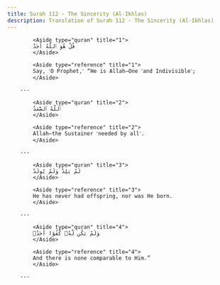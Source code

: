 ```yaml
---
title: Surah 112 - The Sincerity (Al-Ikhlas)
description: Translation of Surah 112 - The Sincerity (Al-Ikhlas)
---
```





            <Aside type="quran" title="1">
            قُلْ هُوَ ٱللَّهُ أَحَدٌ
            </Aside>

            <Aside type="reference" title="1">
            Say, ˹O Prophet,˺ “He is Allah—One ˹and Indivisible˺;
            </Aside>

        ---
        
            <Aside type="quran" title="2">
            ٱللَّهُ ٱلصَّمَدُ
            </Aside>

            <Aside type="reference" title="2">
            Allah—the Sustainer ˹needed by all˺.
            </Aside>

        ---
        
            <Aside type="quran" title="3">
            لَمْ يَلِدْ وَلَمْ يُولَدْ
            </Aside>

            <Aside type="reference" title="3">
            He has never had offspring, nor was He born.
            </Aside>

        ---
        
            <Aside type="quran" title="4">
            وَلَمْ يَكُن لَّهُۥ كُفُوًا أَحَدٌۢ
            </Aside>

            <Aside type="reference" title="4">
            And there is none comparable to Him.”
            </Aside>

        ---
        
